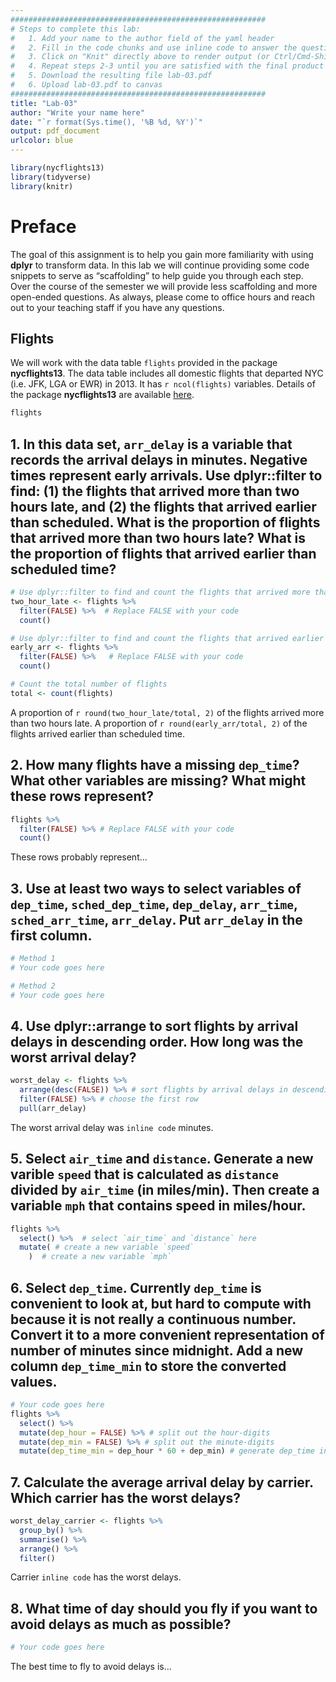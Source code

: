 ```yaml
---
#########################################################
# Steps to complete this lab:
#   1. Add your name to the author field of the yaml header
#   2. Fill in the code chunks and use inline code to answer the questions 
#   3. Click on "Knit" directly above to render output (or Ctrl/Cmd-Shift-K)
#   4. Repeat steps 2-3 until you are satisfied with the final product
#   5. Download the resulting file lab-03.pdf
#   6. Upload lab-03.pdf to canvas
#########################################################
title: "Lab-03"
author: "Write your name here"
date: "`r format(Sys.time(), '%B %d, %Y')`"
output: pdf_document
urlcolor: blue
---
```


```r
library(nycflights13)
library(tidyverse)
library(knitr)

```

# Preface

The goal of this assignment is to help you gain more familiarity with using **dplyr** to transform data. In this lab we will continue providing some code snippets to serve as "scaffolding" to help guide you through each step. Over the course of the semester we will provide less scaffolding and more open-ended questions. As always, please come to office hours and reach out to your teaching staff if you have any questions.

## Flights

We will work with the data table `flights` provided in the package **nycflights13**. The data table includes all domestic flights that departed NYC (i.e. JFK, LGA or EWR) in 2013. It has `r ncol(flights)` variables. Details of the package **nycflights13** are available [here](https://github.com/tidyverse/nycflights13). 

``` r
flights
```

<!--- Please leave the code above unchanged. Questions start from here. --->

## 1. In this data set, `arr_delay` is a variable that records the arrival delays in minutes. Negative times represent early arrivals. Use dplyr::filter to find: (1) the flights that arrived more than two hours late, and (2) the flights that arrived earlier than scheduled. What is the proportion of flights that arrived more than two hours late? What is the proportion of flights that arrived earlier than scheduled time?
<!-- Tip: Flights that arrived two hours late are those whose arrival delay is larger than 120 minutes. Flights that arrived earlier are those whose arrival delay is negative. -->
```r
# Use dplyr::filter to find and count the flights that arrived more than two hours late
two_hour_late <- flights %>%
  filter(FALSE) %>%  # Replace FALSE with your code
  count()

# Use dplyr::filter to find and count the flights that arrived earlier than scheduled
early_arr <- flights %>%  
  filter(FALSE) %>%   # Replace FALSE with your code
  count()

# Count the total number of flights
total <- count(flights)  

```
A proportion of `r round(two_hour_late/total, 2)` of the flights arrived more than two hours late. A proportion of `r round(early_arr/total, 2)` of the flights arrived earlier than scheduled time.


## 2. How many flights have a missing `dep_time`? What other variables are missing? What might these rows represent?
<!-- Tip: is.na() can help you find the missing values. Try to combine dplyr::filter with is.na(). -->
``` r
flights %>%
  filter(FALSE) %>% # Replace FALSE with your code
  count()
```
These rows probably represent...


## 3. Use at least two ways to select variables of `dep_time`, `sched_dep_time`, `dep_delay`, `arr_time`, `sched_arr_time`, `arr_delay`. Put `arr_delay` in the first column.
<!-- Tip: Use dplyr::select to select variables. There are a few options: 
(1) List variable names that you want to choose;
(2) Use column numbers to index variables;
(3) Use dplyr::contains to choose variables that contain a certain string; 
(4) Use dplyr::starts_with or dplyr::ends_with to choose variables that start with or end with certain strings. 
You can also use dplyr::relocate to reorder columns.
-->

``` r
# Method 1
# Your code goes here

# Method 2
# Your code goes here
```


## 4. Use dplyr::arrange to sort flights by arrival delays in descending order. How long was the worst arrival delay?
<!-- Tip: Use dplyr::arrange to sort flights by arrival delays in descending order. Since the worst delay is the first row, you can combine dplyr::filter with dplyr::row_number to get this row. You may use pull() to get the value of this delay time.
Note: another approach you could take would be to use a conditional statement to filter for the maximum delay without needing to use arrange at all.
-->
``` r
worst_delay <- flights %>%
  arrange(desc(FALSE)) %>% # sort flights by arrival delays in descending order
  filter(FALSE) %>% # choose the first row
  pull(arr_delay) 
```
The worst arrival delay was `inline code` minutes.


## 5. Select `air_time` and `distance`. Generate a new varible `speed` that is calculated as `distance` divided by `air_time` (in miles/min). Then create a variable `mph` that contains speed in miles/hour.
<!-- Tip: Use dplyr::mutate to generate this new variable. 
-->
``` r
flights %>%
  select() %>%  # select `air_time` and `distance` here
  mutate( # create a new variable `speed`
    )  # create a new variable `mph`
```


## 6. Select `dep_time`. Currently `dep_time` is convenient to look at, but hard to compute with because it is not really a continuous number. Convert it to a more convenient representation of number of minutes since midnight. Add a new column `dep_time_min` to store the converted values.
<!-- Tip: To get the departure times in the number of minutes, divide dep_time by 100 to get the hours since midnight and multiply by 60 and add the remainder of dep_time divided by 100. For example, 1504 represents 15:04 (or 3:04 PM), which is 904 minutes after midnight. To generalize this approach, you can use %/% and %% to split out the hour-digits from the minute-digits.
The integer division operator %/% can give us the hour-digits: 1504 %/% 100 = 15
The modulo operator %% can give us the minute-digits: 1504 %% 100 = 4
-->

``` r
# Your code goes here
flights %>%
  select() %>%
  mutate(dep_hour = FALSE) %>% # split out the hour-digits
  mutate(dep_min = FALSE) %>% # split out the minute-digits
  mutate(dep_time_min = dep_hour * 60 + dep_min) # generate dep_time in the number of minutes since midnight
```


## 7. Calculate the average arrival delay by carrier. Which carrier has the worst delays? 
<!-- Tip: Combine dplyr::group_by and dplyr::summarise to find the average arrival delay by carrier. Be careful! There are missing values in arr_delay. You want to ignore these missing values when calculating the mean. You can use mean(, na.rm = TRUE). 
Note: dplyr::summarise and dplyr::summarize are synonyms, so you can use whichever you are most comfortable with.-->
``` r
worst_delay_carrier <- flights %>%
  group_by() %>%
  summarise() %>%
  arrange() %>%
  filter() 
```
Carrier `inline code` has the worst delays.


## 8. What time of day should you fly if you want to avoid delays as much as possible?
``` r
# Your code goes here
```
The best time to fly to avoid delays is...
